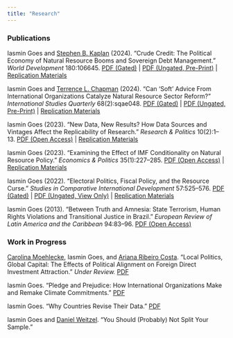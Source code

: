 ```yaml
---
title: "Research"
---
```


### Publications

Iasmin Goes and [Stephen B. Kaplan](http://stephenbkaplan.com/) (2024). "Crude Credit: The Political Economy of Natural Resource Booms and Sovereign Debt Management." *World Development* 180:106645. [PDF (Gated)](https://doi.org/10.1016/j.worlddev.2024.106645) \| [PDF (Ungated, Pre-Print)](papers/Goes-Kaplan.pdf) \| [Replication Materials](https://doi.org/10.7910/DVN/NWWX4E)

Iasmin Goes and [Terrence L. Chapman](https://terrencechapman.weebly.com/) (2024). "Can 'Soft' Advice From International Organizations Catalyze Natural Resource Sector Reform?" *International Studies Quarterly* 68(2):sqae048. [PDF (Gated)](https://doi.org/10.1093/isq/sqae048) \| [PDF (Ungated, Pre-Print)](papers/Goes-Chapman.pdf) \| [Replication Materials](https://doi.org/10.7910/DVN/V5MWRF)

Iasmin Goes (2023). "New Data, New Results? How Data Sources and Vintages Affect the Replicability of Research." *Research & Politics* 10(2):1--13. [PDF (Open Access)](https://doi.org/10.1177/20531680231170502) \| [Replication Materials](https://doi.org/10.7910/DVN/G9QZOU)

Iasmin Goes (2023). "Examining the Effect of IMF Conditionality on Natural Resource Policy." *Economics & Politics* 35(1):227--285. [PDF (Open Access)](https://doi.org/10.1111/ecpo.12214) \| [Replication Materials](https://doi.org/10.7910/DVN/9RURWP)

Iasmin Goes (2022). "Electoral Politics, Fiscal Policy, and the Resource Curse." *Studies in Comparative International Development* 57:525--576. [PDF (Gated)](https://doi.org/10.1007/s12116-022-09367-8) \| [PDF (Ungated, View Only)](https://rdcu.be/cU1nr) \| [Replication Materials](https://doi.org/10.7910/DVN/8HUQIF)

Iasmin Goes (2013). "Between Truth and Amnesia: State Terrorism, Human Rights Violations and Transitional Justice in Brazil." *European Review of Latin America and the Caribbean* 94:83--96. [PDF (Open Access)](http://doi.org/10.18352/erlacs.8395)

### Work in Progress

[Carolina Moehlecke](https://www.carolinamoehlecke.com/), Iasmin Goes, and [Ariana Ribeiro Costa](https://ri.fgv.br/en/pessoas/ariana-ribeiro-costa). "Local Politics, Global Capital: The Effects of Political Alignment on Foreign Direct Investment Attraction." *Under Review.* [PDF](papers/Moehlecke-Goes-Costa.pdf)

Iasmin Goes. "Pledge and Prejudice: How International Organizations Make and Remake Climate Commitments." [PDF](papers/Goes-WB.pdf)

Iasmin Goes. "Why Countries Revise Their Data." [PDF](papers/Goes-WDI.pdf)

Iasmin Goes and [Daniel Weitzel](https://www.danweitzel.net/). "You Should (Probably) Not Split Your Sample."
